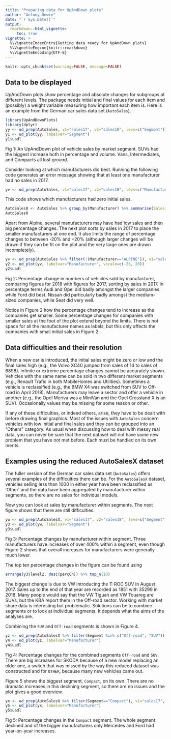```yaml
---
title: "Preparing data for UpAndDown plots"
author: "Antony Unwin"
date: "`r Sys.Date()`"
output:
  rmarkdown::html_vignette:
     toc: true
vignette: >
  %\VignetteIndexEntry{Getting data ready for UpAndDown plots}
  %\VignetteEngine{knitr::rmarkdown}
  %\VignetteEncoding{UTF-8}
---
```


```r
knitr::opts_chunk$set(warning=FALSE, message=FALSE)
```

## Data to be displayed

UpAndDown plots show percentage and absolute changes for subgroups at different levels.  The package needs initial and final values for each item and (possibly) a weight variable measuring how important each item is.  Here is an example from the German car sales data set (`AutoSales`).

```r
library(UpAndDownPlots)
library(dplyr)
yy <- ud_prep(AutoSales, v1="sales17", v2="sales18", levs=c("Segment"), sortLev=c("perc"))
y1 <- ud_plot(yy, labelvar="Segment")
y1$uadl
```

Fig 1: An UpAndDown plot of vehicle sales by market segment.  SUVs had the biggest increase both in percentage and volume.  Vans, Intermediates, and Compacts all lost ground.

Consider looking at which manufacturers did best.  Running the following code generates an error message showing that at least one manufacturer had no sales in 2017.

```r
yv <- ud_prep(AutoSales, v1="sales17", v2="sales18", levs=c("Manufacturer"), sortLev=c("perc"))
```

This code shows which manufacturers had zero initial sales. 

```r
AutoSales0 <- AutoSales %>% group_by(Manufacturer) %>% summarise(Sales17=sum(sales17)) %>% filter(Sales17==0)
AutoSales0
```

Apart from Alpine, several manufacturers may have had low sales and then big percentage changes.  The next plot sorts by sales in 2017 to place the smaller manufacturers at one end.  It also limits the range of percentage changes to between -20% and +20% (although larger changes will be drawn if they can be fit on the plot and the very large ones are drawn incompletely).

```r
yv <- ud_prep(AutoSales %>% filter(!(Manufacturer=="ALPINE")), v1="sales17", v2="sales18", levs=c("Manufacturer"), sortLev=c("base"))
y2 <- ud_plot(yv, labelvar="Manufacturer", vscale=c(-20, 20))
y2$uadl
```

Fig 2: Percentage change in numbers of vehicles sold by manufacturer, comparing figures for 2018 with figures for 2017, sorting by sales in 2017.  In percentage terms Audi and Opel did badly amongst the larger companies while Ford did best.  Nissan did particularly badly amongst the medium-sized companies, while Seat did very well.

Notice in Figure 2 how the percentage changes tend to increase as the companies get smaller.  Some percentage changes for companies with smaller sales at the foot of the plot extend beyond the limits.  There is not space for all the manufacturer names as labels, but this only affects the companies with small initial sales in Figure 2.

## Data difficulties and their resolution
When a new car is introduced, the initial sales might be zero or low and the final sales high (e.g., the Volvo XC40 jumped from sales of 14 to sales of 6898).  Infinite or extreme percentage changes cannot be accurately shown.  Vehicles with the same name can be sold in two different market segments (e.g., Renault Trafic in both MobileHomes and Utilities).  Sometimes a vehicle is reclassified (e.g., the BMW X4 was switched from SUV to Off-road in April 2018).  Manufacturers may leave a sector and offer a vehicle in another (e.g., the Opel Meriva was a MiniVan and the Opel Crossland X is an SUV).  Occasionally values may be missing for some reason or other.

If any of these difficulties, or indeed others, arise, they have to be dealt with before drawing final graphics.  Most of the issues with `AutoSales` concern vehicles with low initial and final sales and they can be grouped into an "Others" category.  As usual when discussing how to deal with messy real data, you can never be sure that the next dataset will not have some new problem that you have not met before.  Each must be handled on its own merits.

## Examples using the reduced AutoSalesX dataset
The fuller version of the German car sales data set (`AutoSales`) offers several examples of the difficulties there can be.  For the `AutoSalesX` dataset, vehicles selling less than 1000 in either year have been reclassified as 'Other' and the data have been aggregated by manufacturer within segments, so there are no sales for individual models.

Now you can look at sales by manufacturer within segments.  The next figure shows that there are still difficulties.

```r
yw <- ud_prep(AutoSalesX, v1="sales17", v2="sales18", levs=c("Segment", "Manufacturer"), sortLev=c("perc", "perc"))
y3 <- ud_plot(yw, labelvar="Segment")
y3$uadl
```

Fig 3: Percentage changes by manufacturer within segment.  Three manufacturers have increases of over 400% within a segment, even though Figure 2 shows that overall increases for manufacturers were generally much lower.

The top ten percentage changes in the figure can be found using

```r
arrange(y3$level2, desc(percCh)) %>% top_n(10)
```

The biggest change is due to VW introducing the T-ROC SUV in August 2017.  Sales up to the end of that year are recorded as 1851 with 35299 in 2018.  Many people would say that the VW Tiguan and VW Touareg are SUVs, but the KBA report them in the Off-road sector.  Working with market share data is interesting but problematic.  Solutions can be to combine segments or to look at individual segments.  It depends what the aims of the analyses are.

Combining the `SUV` and `Off-road` segments is shown in Figure 4.

```r
yz <- ud_prep(AutoSalesX %>% filter(Segment %in% c("Off-road", "SUV")), v1="sales17", v2="sales18", levs=c("Manufacturer"), sortLev=c("base"))
y4 <- ud_plot(yz, labelvar="Manufacturer")
y4$uadl
```

Fig 4: Percentage changes for the combined segments `Off-road` and `SUV`.  There are big increases for SKODA because of a new model replacing an older one, a switch that was missed by the way this reduced dataset was constructed and for `OTHER`, because many new vehicles came out.

Figure 5 shows the biggest segment, `Compact`, on its own.  There are no dramatic increases in this declining segment, so there are no issues and the plot gives a good overview.

```r
yx <- ud_prep(AutoSalesX %>% filter(Segment=="Compact"), v1="sales17", v2="sales18", levs=c("Manufacturer"), sortLev=c("base"))
y5 <- ud_plot(yx, labelvar="Manufacturer")
y5$uadl
```

Fig 5: Percentage changes in the `Compact` segment.  The whole segment declined and of the bigger manufacturers only Mercedes and Ford had year-on-year increases.
